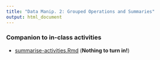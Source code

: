 ```yaml
---
title: "Data Manip. 2: Grouped Operations and Summaries"
output: html_document
---
```



### Companion to in-class activities

- [<i class="fab fa-markdown fa-lg"></i> summarise-activities.Rmd](/livecode/data-manip2/summarise-activities.Rmd) (**Nothing to turn in!**)